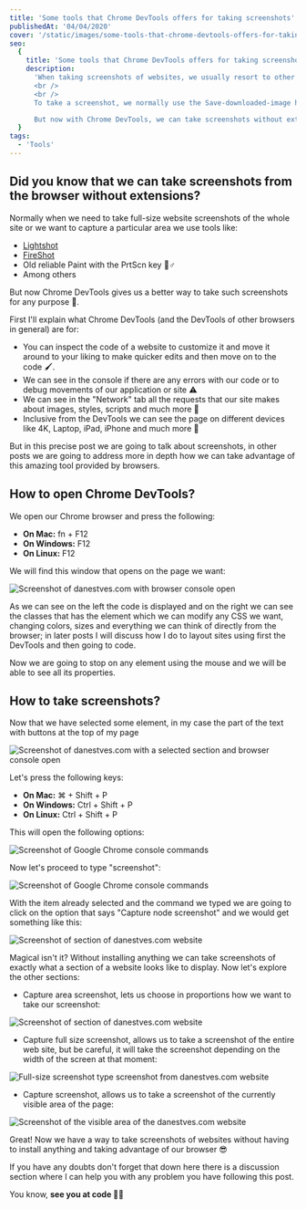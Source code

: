 ```yaml
---
title: 'Some tools that Chrome DevTools offers for taking screenshots'
publishedAt: '04/04/2020'
cover: '/static/images/some-tools-that-chrome-devtools-offers-for-taking-screenshots/banner.jpeg'
seo:
  {
    title: 'Some tools that Chrome DevTools offers for taking screenshots',
    description:
      'When taking screenshots of websites, we usually resort to other tools, but the browser can help us to do it better.
      <br />
      <br />
      To take a screenshot, we normally use the Save-downloaded-image hotkey and just extract the image from the downloaded archive by opening it in a file manager of our choice.

      But now with Chrome DevTools, we can take screenshots without extracting anything 😲.',
  }
tags:
  - 'Tools'
---
```


## Did you know that we can take screenshots from the browser without extensions?

Normally when we need to take full-size website screenshots of the whole site or we want to capture a particular area we use tools like:

- [Lightshot](https://prnt.sc/)
- [FireShot](https://chrome.google.com/webstore/detail/take-webpage-screenshots/mcbpblocgmgfnpjjppndjkmgjaogfceg?hl=es)
- Old reliable Paint with the PrtScn key 🧙♂️
- Among others

But now Chrome DevTools gives us a better way to take such screenshots for any purpose 🤩.

First I'll explain what Chrome DevTools (and the DevTools of other browsers in general) are for:

- You can inspect the code of a website to customize it and move it around to your liking to make quicker edits and then move on to the code 🖌.
- We can see in the console if there are any errors with our code or to debug movements of our application or site ⚠️
- We can see in the "Network" tab all the requests that our site makes about images, styles, scripts and much more 📶
- Inclusive from the DevTools we can see the page on different devices like 4K, Laptop, iPad, iPhone and much more 📱

But in this precise post we are going to talk about screenshots, in other posts we are going to address more in depth how we can take advantage of this amazing tool provided by browsers.

## How to open Chrome DevTools?

We open our Chrome browser and press the following:

- **On Mac:** fn + F12
- **On Windows:** F12
- **On Linux:** F12

We will find this window that opens on the page we want:

<Image
  alt="Screenshot of danestves.com with browser console open"
  height={899}
  src="/static/images/some-tools-that-chrome-devtools-offers-for-taking-screenshots/img1.png"
  width={1920}
/>

As we can see on the left the code is displayed and on the right we can see the classes that has the element which we can modify any CSS we want, changing colors, sizes and everything we can think of directly from the browser; in later posts I will discuss how I do to layout sites using first the DevTools and then going to code.

Now we are going to stop on any element using the mouse and we will be able to see all its properties.

## How to take screenshots?

Now that we have selected some element, in my case the part of the text with buttons at the top of my page

<Image
  alt="Screenshot of danestves.com with a selected section and browser console open"
  height={513}
  src="/static/images/some-tools-that-chrome-devtools-offers-for-taking-screenshots/img2.png"
  width={1920}
/>

Let's press the following keys:

- **On Mac:** ⌘ + Shift + P
- **On Windows:** Ctrl + Shift + P
- **On Linux:** Ctrl + Shift + P

This will open the following options:

<Image
  alt="Screenshot of Google Chrome console commands"
  height={410}
  src="/static/images/some-tools-that-chrome-devtools-offers-for-taking-screenshots/img3.png"
  width={710}
/>

Now let's proceed to type "screenshot":

<Image
  alt="Screenshot of Google Chrome console commands"
  height={336}
  src="/static/images/some-tools-that-chrome-devtools-offers-for-taking-screenshots/img4.png"
  width={832}
/>

With the item already selected and the command we typed we are going to click on the option that says "Capture node screenshot" and we would get something like this:

<Image
  alt="Screenshot of section of danestves.com website"
  height={249}
  src="/static/images/some-tools-that-chrome-devtools-offers-for-taking-screenshots/img5.png"
  width={590}
/>

Magical isn't it? Without installing anything we can take screenshots of exactly what a section of a website looks like to display. Now let's explore the other sections:

- Capture area screenshot, lets us choose in proportions how we want to take our screenshot:

<Image
  alt="Screenshot of section of danestves.com website"
  height={490}
  src="/static/images/some-tools-that-chrome-devtools-offers-for-taking-screenshots/img6.png"
  width={125}
/>

- Capture full size screenshot, allows us to take a screenshot of the entire web site, but be careful, it will take the screenshot depending on the width of the screen at that moment:

<Image
  alt="Full-size screenshot type screenshot from danestves.com website"
  height={2647}
  src="/static/images/some-tools-that-chrome-devtools-offers-for-taking-screenshots/img7.png"
  width={1091}
/>

- Capture screenshot, allows us to take a screenshot of the currently visible area of the page:

<Image
  alt="Screenshot of the visible area of the danestves.com website"
  height={842}
  src="/static/images/some-tools-that-chrome-devtools-offers-for-taking-screenshots/img8.png"
  width={1091}
/>

Great! Now we have a way to take screenshots of websites without having to install anything and taking advantage of our browser 😎

If you have any doubts don't forget that down here there is a discussion section where I can help you with any problem you have following this post.

You know, **see you at code 👨‍💻**
